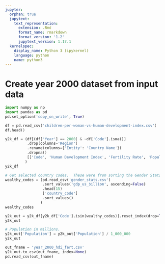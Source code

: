 ```yaml
---
jupyter:
  orphan: true
  jupytext:
    text_representation:
      extension: .Rmd
      format_name: rmarkdown
      format_version: '1.2'
      jupytext_version: 1.17.1
  kernelspec:
    display_name: Python 3 (ipykernel)
    language: python
    name: python3
---
```


# Create year 2000 dataset from input data

```python
import numpy as np
import pandas as pd
pd.set_option('copy_on_write', True)
```

```python
df = pd.read_csv('children-per-woman-vs-human-development-index.csv')
df.head()
```

```python
y2k_df = (df[(df['Year'] == 2000) & ~df['Code'].isna()]
          .drop(columns='Region')
          .rename(columns={'Entity': 'Country Name'})
          .dropna()
          [['Code', 'Human Development Index', 'Fertility Rate', 'Population', 'Country Name']]
         )
y2k_df
```

```python
# Get selected country codes.  These were from sorting the Gender Stats Data Frame by GDP.
wealthy_codes = (pd.read_csv('gender_stats.csv')
                 .sort_values('gdp_us_billion', ascending=False)
                 .head(15)
                 ['country_code']
                 .sort_values()
                )
wealthy_codes
```

```python
y2k_out = y2k_df[y2k_df['Code'].isin(wealthy_codes)].reset_index(drop=True)
y2k_out
```

```python
# Population in millions.
y2k_out['Population'] = y2k_out['Population'] / 1_000_000
y2k_out
```

```python
out_fname = 'year_2000_hdi_fert.csv'
y2k_out.to_csv(out_fname, index=None)
pd.read_csv(out_fname)
```
